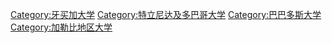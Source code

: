 [[Category:牙买加大学|Category:牙买加大学]]
[[Category:特立尼达及多巴哥大学|Category:特立尼达及多巴哥大学]]
[[Category:巴巴多斯大学|Category:巴巴多斯大学]]
[[Category:加勒比地区大学|Category:加勒比地区大学]]